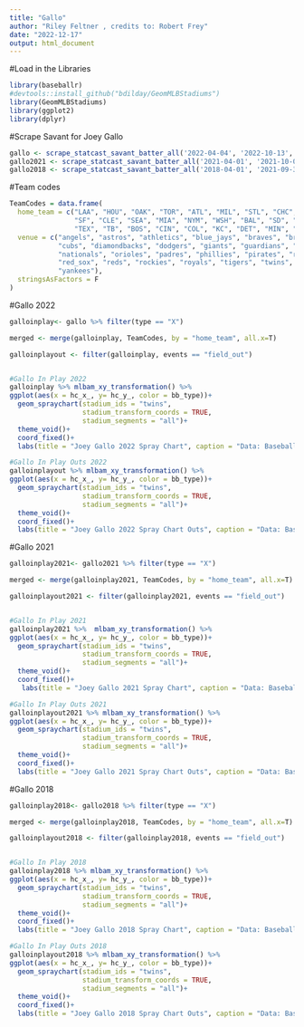 ```yaml
---
title: "Gallo"
author: "Riley Feltner , credits to: Robert Frey"
date: "2022-12-17"
output: html_document
---
```

#Load in the Libraries
```r
library(baseballr)
#devtools::install_github("bdilday/GeomMLBStadiums")
library(GeomMLBStadiums)
library(ggplot2)
library(dplyr)
```
#Scrape Savant for Joey Gallo
```r
gallo <- scrape_statcast_savant_batter_all('2022-04-04', '2022-10-13', batterid = 608336)
gallo2021 <- scrape_statcast_savant_batter_all('2021-04-01', '2021-10-05', batterid = 608336)
gallo2018 <- scrape_statcast_savant_batter_all('2018-04-01', '2021-09-30', batterid = 608336)
```

#Team codes
```r
TeamCodes = data.frame(
  home_team = c("LAA", "HOU", "OAK", "TOR", "ATL", "MIL", "STL", "CHC", "ARI", "LAD",
                "SF", "CLE", "SEA", "MIA", "NYM", "WSH", "BAL", "SD", "PHI", "PIT",
                "TEX", "TB", "BOS", "CIN", "COL", "KC", "DET", "MIN", "CWS", "NYY"),
  venue = c("angels", "astros", "athletics", "blue_jays", "braves", "brewers", "cardinals",
            "cubs", "diamondbacks", "dodgers", "giants", "guardians", "mariners", "marlines", "mets",
            "nationals", "orioles", "padres", "phillies", "pirates", "rangers", "rays",
            "red_sox", "reds", "rockies", "royals", "tigers", "twins", "white_sox", 
            "yankees"),
  stringsAsFactors = F
)
```

#Gallo 2022
```r
galloinplay<- gallo %>% filter(type == "X")

merged <- merge(galloinplay, TeamCodes, by = "home_team", all.x=T)

galloinplayout <- filter(galloinplay, events == "field_out")


#Gallo In Play 2022
galloinplay %>% mlbam_xy_transformation() %>%
ggplot(aes(x = hc_x_, y= hc_y_, color = bb_type))+
  geom_spraychart(stadium_ids = "twins",
                  stadium_transform_coords = TRUE,
                  stadium_segments = "all")+
  theme_void()+
  coord_fixed()+
  labs(title = "Joey Gallo 2022 Spray Chart", caption = "Data: Baseball Savant | Riley Feltner")

#Gallo In Play Outs 2022
galloinplayout %>% mlbam_xy_transformation() %>%
ggplot(aes(x = hc_x_, y= hc_y_, color = bb_type))+
  geom_spraychart(stadium_ids = "twins",
                  stadium_transform_coords = TRUE,
                  stadium_segments = "all")+
  theme_void()+
  coord_fixed()+
  labs(title = "Joey Gallo 2022 Spray Chart Outs", caption = "Data: Baseball Savant | Riley Feltner")
```

#Gallo 2021
```r
galloinplay2021<- gallo2021 %>% filter(type == "X")

merged <- merge(galloinplay2021, TeamCodes, by = "home_team", all.x=T)

galloinplayout2021 <- filter(galloinplay2021, events == "field_out")


#Gallo In Play 2021
galloinplay2021 %>%  mlbam_xy_transformation() %>%
ggplot(aes(x = hc_x_, y= hc_y_, color = bb_type))+
  geom_spraychart(stadium_ids = "twins",
                  stadium_transform_coords = TRUE,
                  stadium_segments = "all")+
  theme_void()+
  coord_fixed()+
   labs(title = "Joey Gallo 2021 Spray Chart", caption = "Data: Baseball Savant | Riley Feltner")

#Gallo In Play Outs 2021
galloinplayout2021 %>% mlbam_xy_transformation() %>%
ggplot(aes(x = hc_x_, y= hc_y_, color = bb_type))+
  geom_spraychart(stadium_ids = "twins",
                  stadium_transform_coords = TRUE,
                  stadium_segments = "all")+
  theme_void()+
  coord_fixed()+
  labs(title = "Joey Gallo 2021 Spray Chart Outs", caption = "Data: Baseball Savant | Riley Feltner")
```

#Gallo 2018
```r
galloinplay2018<- gallo2018 %>% filter(type == "X")

merged <- merge(galloinplay2018, TeamCodes, by = "home_team", all.x=T)

galloinplayout2018 <- filter(galloinplay2018, events == "field_out")


#Gallo In Play 2018
galloinplay2018 %>% mlbam_xy_transformation() %>%
ggplot(aes(x = hc_x_, y= hc_y_, color = bb_type))+
  geom_spraychart(stadium_ids = "twins",
                  stadium_transform_coords = TRUE,
                  stadium_segments = "all")+
  theme_void()+
  coord_fixed()+
  labs(title = "Joey Gallo 2018 Spray Chart", caption = "Data: Baseball Savant | Riley Feltner")

#Gallo In Play Outs 2018
galloinplayout2018 %>% mlbam_xy_transformation() %>%
ggplot(aes(x = hc_x_, y= hc_y_, color = bb_type))+
  geom_spraychart(stadium_ids = "twins",
                  stadium_transform_coords = TRUE,
                  stadium_segments = "all")+
  theme_void()+
  coord_fixed()+
  labs(title = "Joey Gallo 2018 Spray Chart Outs", caption = "Data: Baseball Savant | Riley Feltner")
```

